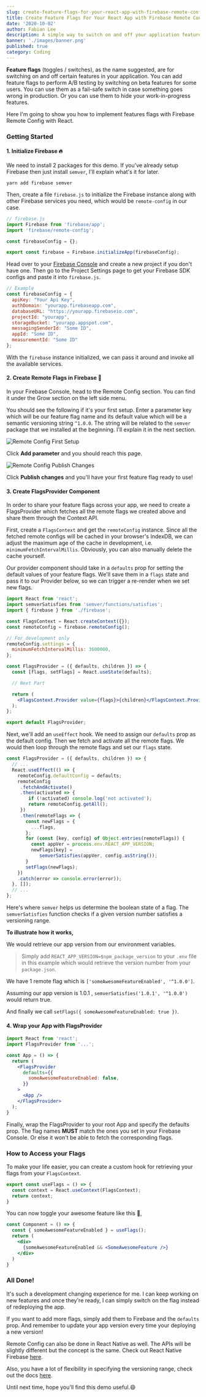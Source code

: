 ```yaml
---
slug: create-feature-flags-for-your-react-app-with-firebase-remote-config
title: Create Feature Flags For Your React App with Firebase Remote Config
date: '2020-10-02'
author: Fabian Lee
description: A simple way to switch on and off your application features.
banner: './images/banner.png'
published: true
category: Coding
---
```


**Feature flags** (toggles / switches), as the name suggested, are for switching on and off certain features in your application. You can add feature flags to perform A/B testing by switching on beta features for some users. You can use them as a fail-safe switch in case something goes wrong in production. Or you can use them to hide your work-in-progress features.

Here I'm going to show you how to implement features flags with Firebase Remote Config with React.

### Getting Started

#### 1. Initialize Firebase 🔥

We need to install 2 packages for this demo. If you've already setup Firebase then just install `semver`, I'll explain what's it for later.

```
yarn add firebase semver
```

Then, create a file `firebase.js` to initialize the Firebase instance along with other Firebase services you need, which would be `remote-config` in our case.

```js
// firebase.js
import Firebase from 'firebase/app';
import 'firebase/remote-config';

const firebaseConfig = {};

export const firebase = Firebase.initializeApp(firebaseConfig);
```

Head over to your [Firebase Console](https://console.firebase.google.com) and create a new project if you don't have one. Then go to the Project Settings page to get your Firebase SDK configs and paste it into `firebase.js`.

```js
// Example
const firebaseConfig = {
  apiKey: "Your Api Key",
  authDomain: "yourapp.firebaseapp.com",
  databaseURL: "https://yourapp.firebaseio.com",
  projectId: "yourapp",
  storageBucket: "yourapp.appspot.com",
  messagingSenderId: "Some ID",
  appId: "Some ID",
  measurementId: "Some ID"
};
```

With the `firebase` instance initialized, we can pass it around and invoke all the available services.

#### 2. Create Remote Flags in Firebase 🎏

In your Firebase Console, head to the Remote Config section. You can find it under the Grow section on the left side menu.

You should see the following if it's your first setup. Enter a parameter key which will be our feature flag name and its default value which will be a semantic versioning string `^1.0.0`. The string will be related to the `semver` package that we installed at the beginning. I'll explain it in the next section.

![Remote Config First Setup](./images/first-setup.png)

Click **Add parameter** and you should reach this page.

![Remote Config Publish Changes](./images/publish-setup.png)

Click **Publish changes** and you'll have your first feature flag ready to use!

#### 3. Create FlagsProvider Component

In order to share your feature flags across your app, we need to create a FlagsProvider which fetches all the remote flags we created above and share them through the Context API.

First, create a `FlagsContext` and get the `remoteConfig` instance. Since all the fetched remote configs will be cached in your browser's IndexDB, we can adjust the maximum age of the cache in development, i.e. `minimumFetchIntervalMillis`. Obviously, you can also manually delete the cache yourself.

Our provider component should take in a `defaults` prop for setting the default values of your feature flags. We'll save them in a `flags` state and pass it to our Provider below, so we can trigger a re-render when we set new flags.

```jsx
import React from 'react';
import semverSatisfies from 'semver/functions/satisfies';
import { firebase } from './firebase';

const FlagsContext = React.createContext({});
const remoteConfig = firebase.remoteConfig();

// For development only
remoteConfig.settings = {
  minimumFetchIntervalMillis: 3600000,
};

const FlagsProvider = ({ defaults, children }) => {
  const [flags, setFlags] = React.useState(defaults);

  // Next Part

  return (
    <FlagsContext.Provider value={flags}>{children}</FlagsContext.Provider>
  );
};

export default FlagsProvider;
```

Next, we'll add an `useEffect` hook. We need to assign our `defaults` prop as the default config. Then we fetch and activate all the remote flags. We would then loop through the remote flags and set our `flags` state.

```jsx
const FlagsProvider = ({ defaults, children }) => {
  // ...
  React.useEffect(() => {
    remoteConfig.defaultConfig = defaults;
    remoteConfig
     .fetchAndActivate()
     .then(activated => {
        if (!activated) console.log('not activated');
        return remoteConfig.getAll();
     })
     .then(remoteFlags => {
       const newFlags = {
         ...flags,
       };
       for (const [key, config] of Object.entries(remoteFlags)) {
         const appVer = process.env.REACT_APP_VERSION;
         newFlags[key] = 
            semverSatisfies(appVer, config.asString());
       }
       setFlags(newFlags);
    })
    .catch(error => console.error(error));
  }, []);
  // ...
};
```

Here's where `semver` helps us determine the boolean state of a flag. The `semverSatisfies` function checks if a given version number satisfies a versioning range.

**To illustrate how it works,**

We would retrieve our app version from our environment variables.

> Simply add `REACT_APP_VERSION=$npm_package_version` to your `.env` file in this example which would retrieve the version number from your `package.json`.

We have 1 remote flag which is `['someAwesomeFeatureEnabled', '^1.0.0']`.

Assuming our app version is 1.0.1 , `semverSatisfies('1.0.1', '^1.0.0')` would return true. 

And finally we call `setFlags({ someAwesomeFeatureEnabled: true })`.

#### 4. Wrap your App with FlagsProvider

```jsx
import React from 'react';
import FlagsProvider from '...';

const App = () => {
  return (
    <FlagsProvider
      defaults={{
        someAwesomeFeatureEnabled: false,
      }}
    >
      <App />
    </FlagsProvider>
  );
}
```

Finally, wrap the FlagsProvider to your root App and specify the defaults prop. The flag names **MUST** match the ones you set in your Firebase Console. Or else it won't be able to fetch the corresponding flags.

### How to Access your Flags

To make your life easier, you can create a custom hook for retrieving your flags from your `FlagsContext`.

```jsx
export const useFlags = () => {
  const context = React.useContext(FlagsContext);
  return context;
}
```

You can now toggle your awesome feature like this 👏,

```jsx
const Component = () => {
  const { someAwesomeFeatureEnabled } = useFlags();
  return (
    <div>
      {someAwesomeFeatureEnabled && <SomeAwesomeFeature />}
    </div>
  )
}
```

### All Done!

It's such a development changing experience for me. I can keep working on new features and once they're ready, I can simply switch on the flag instead of redeploying the app.

If you want to add more flags, simply add them to Firebase and the `defaults` prop. And remember to update your app version every time your deploying a new version!

Remote Config can also be done in React Native as well. The APIs will be slightly different but the concept is the same. Check out React Native Firebase [here](https://rnfirebase.io).

Also, you have a lot of flexibility in specifying the versioning range, check out the docs [here](https://github.com/npm/node-semver#ranges).

Until next time, hope you'll find this demo useful.😄